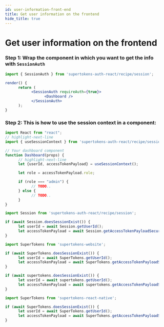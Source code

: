 ```yaml
---
id: user-information-front-end
title: Get user information on the frontend
hide_title: true
---
```



# Get user information on the frontend

<FrontendSDKTabs>
<TabItem value="reactjs">
<FrontendReactContextSubTabs>

<TabItem value="with-react-context">

### Step 1: Wrap the component in which you want to get the info with `SessionAuth`

```jsx
import { SessionAuth } from 'supertokens-auth-react/recipe/session';

render() {
      return (
            <SessionAuth requireAuth={true}>
                  <Dashboard />
            </SessionAuth>
      );
}
```

### Step 2: This is how to use the session context in a component:

```jsx
import React from "react";
// highlight-next-line
import { useSessionContext } from 'supertokens-auth-react/recipe/session'; 

// Your dashboard component
function Dashboard(props) {
      // highlight-next-line
      let {userId, accessTokenPayload} = useSessionContext(); 

      let role = accessTokenPayload.role;

      if (role === "admin") {
            // TODO..
      } else {
            // TODO..
      }
}
```

</TabItem>
<TabItem value="without-react-context">

```jsx
import Session from 'supertokens-auth-react/recipe/session';

if (await Session.doesSessionExist()) {
      let userId = await Session.getUserId();
      let accessTokenPayload = await Session.getAccessTokenPayloadSecurely();
}
```
</TabItem>
</FrontendReactContextSubTabs>
</TabItem>

<TabItem value="vanillajs">
<NpmOrScriptTabs>
<TabItem value="npm">

```jsx
import SuperTokens from 'supertokens-website';

if (await SuperTokens.doesSessionExist()) {
      let userId = await SuperTokens.getUserId();
      let accessTokenPayload = await SuperTokens.getAccessTokenPayloadSecurely();
}
```

</TabItem>
<TabItem value="script">

```jsx
if (await supertokens.doesSessionExist()) {
      let userId = await supertokens.getUserId();
      let accessTokenPayload = await supertokens.getAccessTokenPayloadSecurely();
}
```

</TabItem>
</NpmOrScriptTabs>
</TabItem>
<TabItem value="react-native">

```jsx
import SuperTokens from 'supertokens-react-native';

if (await SuperTokens.doesSessionExist()) {
      let userId = await SuperTokens.getUserId();
      let accessTokenPayload = await SuperTokens.getAccessTokenPayloadSecurely();
}
```
</TabItem>
</FrontendSDKTabs>
